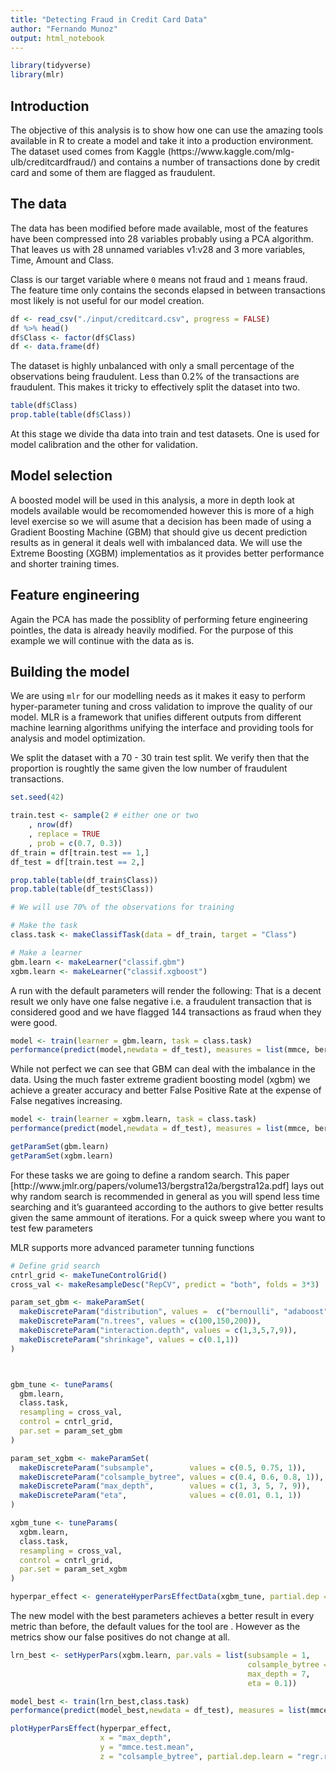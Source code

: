 ```yaml
---
title: "Detecting Fraud in Credit Card Data"
author: "Fernando Munoz"
output: html_notebook
---
```


```r
library(tidyverse)
library(mlr)
```


## Introduction

The objective of this analysis is to show how one can use the amazing tools available in R to create a model and take it into a production environment. The dataset used comes from Kaggle (https://www.kaggle.com/mlg-ulb/creditcardfraud/) and contains a number of transactions done by credit card and some of them are flagged as fraudulent.

## The data

The data has been modified before made available, most of the features have been compressed into 28 variables probably using a PCA algorithm. That leaves us with 28 unnamed variables v1:v28 and 3 more variables, Time, Amount and Class. 

Class is our target variable where `0` means not fraud and `1` means fraud. The feature time only contains the seconds elapsed in between transactions most likely is not useful for our model creation.

```r
df <- read_csv("./input/creditcard.csv", progress = FALSE)
df %>% head()
df$Class <- factor(df$Class)
df <- data.frame(df)
```

The dataset is highly unbalanced with only a small percentage of the observations being fraudulent. Less than 0.2% of the transactions are fraudulent. This makes it tricky to effectively split the dataset into two. 

```r
table(df$Class)
prop.table(table(df$Class))
```

At this stage we divide tha data into train and test datasets. One is used for model calibration and the other for validation.


## Model selection
A boosted model will be used in this analysis, a more in depth look at models available would be recomomended however this is more of a high level exercise so we will asume that a decision has been made of using a Gradient Boosting Machine (GBM) that should give us decent prediction results as in general it deals well with imbalanced data.
We will use the Extreme Boosting (XGBM) implementatios as it provides better performance and shorter training times.

## Feature engineering
Again the PCA has made the possiblity of performing feture engineering pointles, the data is already heavily modified. For the purpose of this example we will continue with the data as is.

## Building the model

We are using `mlr` for our modelling needs as it makes it easy to perform hyper-parameter tuning and cross validation to improve the quality of our model.
MLR is a framework that unifies different outputs from different machine learning algorithms unifying the interface and providing tools for analysis and model optimization.

We split the dataset with a 70 - 30 train test split. We verify then that the proportion is roughtly the same given the low number of fraudulent transactions.

```r
set.seed(42)

train.test <- sample(2 # either one or two
	, nrow(df)
	, replace = TRUE
	, prob = c(0.7, 0.3))
df_train = df[train.test == 1,]
df_test = df[train.test == 2,]

prop.table(table(df_train$Class))
prop.table(table(df_test$Class))
```


```r
# We will use 70% of the observations for training

# Make the task
class.task <- makeClassifTask(data = df_train, target = "Class")

# Make a learner
gbm.learn <- makeLearner("classif.gbm")
xgbm.learn <- makeLearner("classif.xgboost")
```

A run with the default parameters will render the following: 
That is a decent result we only have one false negative i.e. a fraudulent transaction that is considered good and we have flagged 144 transactions as fraud when they were good.

```r
model <- train(learner = gbm.learn, task = class.task)
performance(predict(model,newdata = df_test), measures = list(mmce, ber, acc, fn, fp, fnr,fpr, bac))
```

While not perfect we can see that GBM can deal with the imbalance in the data. Using the much faster extreme gradient boosting model (xgbm) we achieve a greater accuracy and better False Positive Rate at the expense of False negatives increasing.

```r
model <- train(learner = xgbm.learn, task = class.task)
performance(predict(model,newdata = df_test), measures = list(mmce, ber, acc, fn, fp, fnr,fpr, bac))
```

```r
getParamSet(gbm.learn)
getParamSet(xgbm.learn)
```

For these tasks we are going to define a random search. This paper [http://www.jmlr.org/papers/volume13/bergstra12a/bergstra12a.pdf] lays out why random search is recommended in general as you will spend less time searching and it's guaranteed according to the authors to give better results given the same ammount of iterations. For a quick sweep where you want to test few parameters 

MLR supports more advanced parameter tunning functions

```r
# Define grid search 
cntrl_grid <- makeTuneControlGrid()
cross_val <- makeResampleDesc("RepCV", predict = "both", folds = 3*3)

param_set_gbm <- makeParamSet(
  makeDiscreteParam("distribution", values =  c("bernoulli", "adaboost")),
  makeDiscreteParam("n.trees", values = c(100,150,200)),
  makeDiscreteParam("interaction.depth", values = c(1,3,5,7,9)),
  makeDiscreteParam("shrinkage", values = c(0.1,1))
)



gbm_tune <- tuneParams(
  gbm.learn,
  class.task,
  resampling = cross_val,
  control = cntrl_grid,
  par.set = param_set_gbm
)

```

```r
param_set_xgbm <- makeParamSet(
  makeDiscreteParam("subsample",        values = c(0.5, 0.75, 1)),
  makeDiscreteParam("colsample_bytree", values = c(0.4, 0.6, 0.8, 1)),
  makeDiscreteParam("max_depth",        values = c(1, 3, 5, 7, 9)),
  makeDiscreteParam("eta",              values = c(0.01, 0.1, 1))
)

xgbm_tune <- tuneParams(
  xgbm.learn,
  class.task,
  resampling = cross_val,
  control = cntrl_grid,
  par.set = param_set_xgbm
)
```

```r
hyperpar_effect <- generateHyperParsEffectData(xgbm_tune, partial.dep = TRUE)
```


The new model with the best parameters achieves a better result in every metric than before, the default values for the tool are . However as the metrics show our false positives do not change at all. 
```r
lrn_best <- setHyperPars(xgbm.learn, par.vals = list(subsample = 1,
                                                     colsample_bytree = 1,
                                                     max_depth = 7,
                                                     eta = 0.1))

model_best <- train(lrn_best,class.task)
performance(predict(model_best,newdata = df_test), measures = list(mmce, ber, acc, fn, fp, fnr,fpr, bac))

```

```r
plotHyperParsEffect(hyperpar_effect, 
                    x = "max_depth", 
                    y = "mmce.test.mean", 
                    z = "colsample_bytree", partial.dep.learn = "regr.randomForest" )
```




